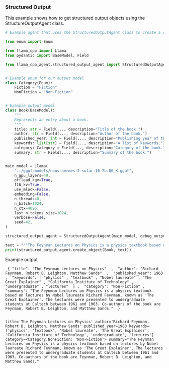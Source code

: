 ### Structured Output
This example shows how to get structured output objects using the StructureOutputAgent class.
```python copy
# Example agent that uses the StructuredOutputAgent class to create a dataset entry of a book out of unstructured data.

from enum import Enum

from llama_cpp import Llama
from pydantic import BaseModel, Field

from llama_cpp_agent.structured_output_agent import StructuredOutputAgent


# Example enum for our output model
class Category(Enum):
    Fiction = "Fiction"
    NonFiction = "Non-Fiction"


# Example output model
class Book(BaseModel):
    """
    Represents an entry about a book.
    """
    title: str = Field(..., description="Title of the book.")
    author: str = Field(..., description="Author of the book.")
    published_year: int = Field(..., description="Publishing year of the book.")
    keywords: list[str] = Field(..., description="A list of keywords.")
    category: Category = Field(..., description="Category of the book.")
    summary: str = Field(..., description="Summary of the book.")


main_model = Llama(
    "../gguf-models/nous-hermes-2-solar-10.7b.Q6_K.gguf",
    n_gpu_layers=49,
    offload_kqv=True,
    f16_kv=True,
    use_mlock=False,
    embedding=False,
    n_threads=8,
    n_batch=1024,
    n_ctx=4096,
    last_n_tokens_size=1024,
    verbose=False,
    seed=42,
)

structured_output_agent = StructuredOutputAgent(main_model, debug_output=True)

text = """The Feynman Lectures on Physics is a physics textbook based on some lectures by Richard Feynman, a Nobel laureate who has sometimes been called "The Great Explainer". The lectures were presented before undergraduate students at the California Institute of Technology (Caltech), during 1961–1963. The book's co-authors are Feynman, Robert B. Leighton, and Matthew Sands."""
print(structured_output_agent.create_object(Book, text))
```
Example output
```text
 { "title": "The Feynman Lectures on Physics"  ,  "author": "Richard Feynman, Robert B. Leighton, Matthew Sands"  ,  "published_year": 1963 ,  "keywords": [ "physics" , "textbook" , "Nobel laureate" , "The Great Explainer" , "California Institute of Technology" , "undergraduate" , "lectures"  ] ,  "category": "Non-Fiction" ,  "summary": "The Feynman Lectures on Physics is a physics textbook based on lectures by Nobel laureate Richard Feynman, known as 'The Great Explainer'. The lectures were presented to undergraduate students at Caltech between 1961 and 1963. Co-authors of the book are Feynman, Robert B. Leighton, and Matthew Sands."  }


title='The Feynman Lectures on Physics' author='Richard Feynman, Robert B. Leighton, Matthew Sands' published_year=1963 keywords=['physics', 'textbook', 'Nobel laureate', 'The Great Explainer', 'California Institute of Technology', 'undergraduate', 'lectures'] category=<Category.NonFiction: 'Non-Fiction'> summary="The Feynman Lectures on Physics is a physics textbook based on lectures by Nobel laureate Richard Feynman, known as 'The Great Explainer'. The lectures were presented to undergraduate students at Caltech between 1961 and 1963. Co-authors of the book are Feynman, Robert B. Leighton, and Matthew Sands."

```
